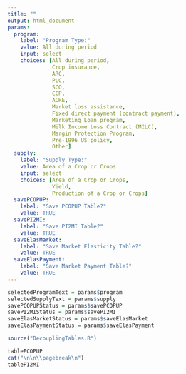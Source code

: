 ```yaml
---
title: ""
output: html_document
params:
  program:
    label: "Program Type:"
    value: All during period
    input: select
    choices: [All during period,
              Crop insurance,
              ARC,
              PLC,
              SCO,
              CCP,
              ACRE,
              Market loss assistance,
              Fixed direct payment (contract payment),
              Marketing Loan program,
              Milk Income Loss Contract (MILC),
              Margin Protection Program,
              Pre-1996 US policy,
              Other]
  supply:
    label: "Supply Type:"
    value: Area of a Crop or Crops
    input: select
    choices: [Area of a Crop or Crops,
              Yield,
              Production of a Crop or Crops]
  savePCOPUP:
    label: "Save PCOPUP Table?"
    value: TRUE
  savePI2MI:
    label: "Save PI2MI Table?"
    value: TRUE
  saveElasMarket:
    label: "Save Market Elasticity Table?"
    value: TRUE
  saveElasPayment:
    label: "Save Market Payment Table?"
    value: TRUE
---
```

<style>
.main-container {
max-width: 940px;
margin-left: 0;
margin-right: auto;
color: black;
}

caption {
color: black;
font-weight: bold;
}

</style>

```r

selectedProgramText = params$program
selectedSupplyText = params$supply
savePCOPUPStatus = params$savePCOPUP
savePI2MIStatus = params$savePI2MI
saveElasMarketStatus = params$saveElasMarket
saveElasPaymentStatus = params$saveElasPayment

```


```r

source("DecouplingTables.R")

```


```r

tablePCOPUP
cat("\n\n\\pagebreak\n")
tablePI2MI

```



